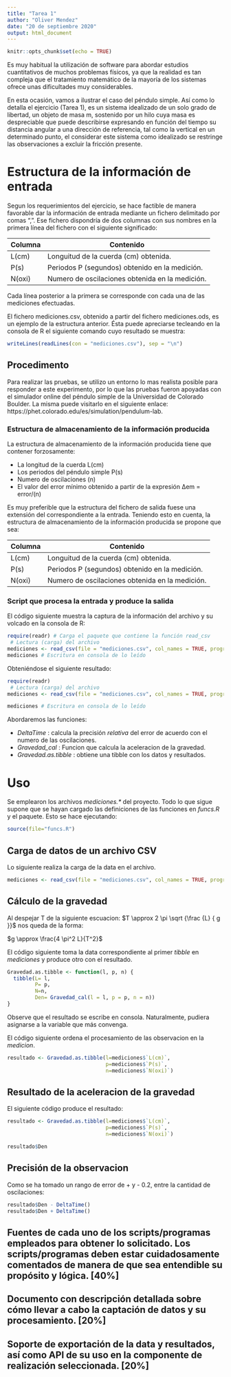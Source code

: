```yaml
---
title: "Tarea 1"
author: "Oliver Mendez"
date: "20 de septiembre 2020"
output: html_document
---
```


```r
knitr::opts_chunk$set(echo = TRUE)
```

Es muy habitual la utilización de software para abordar estudios cuantitativos de muchos problemas físicos, ya que la realidad es tan compleja que el tratamiento matemático de la mayoría de los sistemas ofrece unas dificultades muy considerables.

En esta ocasión, vamos a ilustrar el caso del péndulo simple. Así como lo detalla el ejercicio (Tarea 1), es un sistema idealizado de un solo grado de libertad, un objeto de masa m, sostenido por un hilo cuya masa es despreciable que puede describirse expresando en función del tiempo su distancia angular a una dirección de referencia, tal como la vertical en un determinado punto, el considerar este sistema como idealizado se restringe las observaciones a excluir la fricción presente.

# Estructura de la información de entrada

Segun los requerimientos del ejercicio, se hace factible de manera favorable dar la información de entrada mediante un fichero delimitado por comas “,”. Ese fichero dispondría de dos columnas con sus nombres en la primera línea del fichero con el siguiente significado:

Columna     | Contenido
-----------|-----------
L(cm)   | Longuitud de la cuerda (cm) obtenida.
P(s)   | Periodos P (segundos) obtenido en la medición.
N(oxi)   | Numero de oscilaciones obtenida en la medición.

Cada línea posterior a la primera se corresponde con cada una de las mediciones efectuadas. 

El fichero mediciones.csv, obtenido a partir del fichero mediciones.ods, es un ejemplo de la estructura anterior. Ésta puede apreciarse tecleando en la consola de R el siguiente comando cuyo resultado se muestra:


```r
writeLines(readLines(con = "mediciones.csv"), sep = "\n")
```

## Procedimento

Para realizar las pruebas, se utilizo un entorno lo mas realista posible para responder a este experimento, por lo que las pruebas fueron apoyadas con el simulador online del péndulo simple de la Universidad de Colorado Boulder. La misma puede visitarlo en el siguiente enlace: https://phet.colorado.edu/es/simulation/pendulum-lab.

### Estructura de almacenamiento de la información producida

La estructura de almacenamiento de la información producida tiene que contener forzosamente:

*	La longitud de la cuerda L(cm)
*	Los periodos del péndulo simple P(s)
*	Numero de oscilaciones (n)
*	El valor del error mínimo obtenido a partir de la expresión ∆em = error/(n)

Es muy preferible que la estructura del fichero de salida fuese una extensión del correspondiente a la entrada. Teniendo esto en cuenta, la estructura de almacenamiento de la información producida se propone que sea:

Columna     | Contenido
-----------|-----------
L(cm)   | Longuitud de la cuerda (cm) obtenida.
P(s)   | Periodos P (segundos) obtenido en la medición.
N(oxi)   | Numero de oscilaciones obtenida en la medición.

### Script que procesa la entrada y produce la salida

El código siguiente muestra la captura de la información del archivo y su volcado en la consola de R:

```r
require(readr) # Carga el paquete que contiene la función read_csv
 # Lectura (carga) del archivo
mediciones <- read_csv(file = "mediciones.csv", col_names = TRUE, progress = FALSE)
mediciones # Escritura en consola de lo leído
```

Obteniéndose el siguiente resultado:

```r
require(readr)
 # Lectura (carga) del archivo
mediciones <- read_csv(file = "mediciones.csv", col_names = TRUE, progress = FALSE)

```
```r
mediciones # Escritura en consola de lo leído

```

Abordaremos las funciones:

* *DeltaTime* : calcula la precisión _relativa_ del error de acuerdo con el numero de las oscilaciones.
* *Gravedad_cal* : Funcion que calcula la aceleracion de la gravedad.
* *Gravedad.as.tibble* : obtiene una tibble con los datos y resultados.


# Uso

Se emplearon los archivos _mediciones.\*_ del proyecto. Todo lo que sigue supone que se hayan cargado las definiciones de las funciones en _funcs.R_ y el paquete. Esto se hace ejecutando:

```r
source(file="funcs.R")
```

## Carga de datos de un archivo CSV

Lo siguiente realiza la carga de la data en el archivo.

```r
mediciones <- read_csv(file = "mediciones.csv", col_names = TRUE, progress = FALSE)
```

## Cálculo de la gravedad

Al despejar T de la siguiente escuacion: $T \approx 2 \pi \sqrt {\frac {L} { g }}$ nos queda de la forma:

$g \approx \frac{4 \pi^2 L}{T^2}$

El código siguiente toma la data correspondiente al primer _tibble_ en _mediciones_ y produce otro con el resultado.

```r
Gravedad.as.tibble <- function(l, p, n) {
  tibble(L= l,
         P= p,
         N=n,
         Den= Gravedad_cal(l = l, p = p, n = n))
}
```

Observe que el resultado se escribe en consola. Naturalmente, pudiera asignarse a la variable que más convenga.

El código siguiente ordena el procesamiento de las observacion en la _medicion_.

```r
resultado <- Gravedad.as.tibble(l=mediciones$`L(cm)`,
                                p=mediciones$`P(s)`,
                                n=mediciones$`N(oxi)`)
```


## Resultado de la aceleracion de la gravedad

El siguiente código produce el resultado:

```r
resultado <- Gravedad.as.tibble(l=mediciones$`L(cm)`,
                                p=mediciones$`P(s)`,
                                n=mediciones$`N(oxi)`)

resultado$Den
```

## Precisión de la observacion
Como se ha tomado un rango de error de + y - 0.2, entre la cantidad de oscilaciones:
```r
resultado$Den - DeltaTime()
resultado$Den + DeltaTime()
```

## Fuentes de cada uno de los scripts/programas empleados para obtener lo solicitado. Los scripts/programas deben estar cuidadosamente comentados de manera de que sea entendible su propósito y lógica. [40%]


## Documento con descripción detallada sobre cómo llevar a cabo la captación de datos y su procesamiento. [20%]

## Soporte de exportación de la data y resultados, así como API de su uso en la componente de realización seleccionada. [20%]





